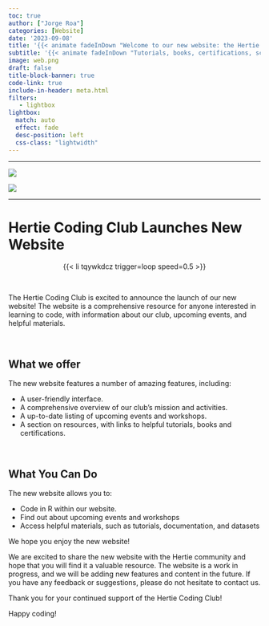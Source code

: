 ```yaml
---
toc: true
author: ["Jorge Roa"]
categories: [Website]
date: '2023-09-08'
title: '{{< animate fadeInDown "Welcome to our new website: the Hertie Coding Club"delay=.6s >}}'
subtitle: '{{< animate fadeInDown "Tutorials, books, certifications, scripts, and all you need to start your journey in the coding world"delay=.6s >}}'
image: web.png
draft: false
title-block-banner: true
code-link: true
include-in-header: meta.html
filters:
   - lightbox
lightbox: 
  match: auto
  effect: fade
  desc-position: left
  css-class: "lightwidth"
---
```


------------------------------------------------------------------------



![](logo_long_hcc_gray.png)


![](website.png)

------------------------------------------------------------------------


# Hertie Coding Club Launches New Website

<center>

{{< li tqywkdcz trigger=loop speed=0.5 >}}

</center>

 

The Hertie Coding Club is excited to announce the launch of our new website! The website is a comprehensive resource for anyone interested in learning to code, with information about our club, upcoming events, and helpful materials.

 

## What we offer

The new website features a number of amazing features, including:

- A user-friendly interface.
- A comprehensive overview of our club's mission and activities.
- A up-to-date listing of upcoming events and workshops.
- A section on resources, with links to helpful tutorials, books and certifications. 

 

## What You Can Do

The new website allows you to:

- Code in R within our website.
- Find out about upcoming events and workshops
- Access helpful materials, such as tutorials, documentation, and datasets

We hope you enjoy the new website!

We are excited to share the new website with the Hertie community and hope that you will find it a valuable resource. The website is a work in progress, and we will be adding new features and content in the future. If you have any feedback or suggestions, please do not hesitate to contact us.

Thank you for your continued support of the Hertie Coding Club!

Happy coding!

